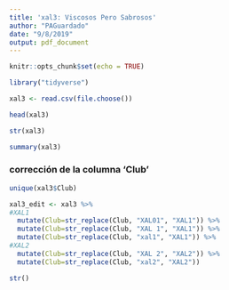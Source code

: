 ```yaml
---
title: 'xal3: Viscosos Pero Sabrosos'
author: "PAGuardado"
date: "9/8/2019"
output: pdf_document
---
```


```r
knitr::opts_chunk$set(echo = TRUE)
```
```r
library("tidyverse")
```
```r
xal3 <- read.csv(file.choose())
```
```r
head(xal3)
```
```r
str(xal3)
```
```r
summary(xal3)
```

### corrección de la columna 'Club'
```r
unique(xal3$Club)
```
```r
xal3_edit <- xal3 %>%
#XAL1
  mutate(Club=str_replace(Club, "XAL01", "XAL1")) %>%
  mutate(Club=str_replace(Club, "XAL 1", "XAL1")) %>%
  mutate(Club=str_replace(Club, "xal1", "XAL1")) %>%
#XAL2
  mutate(Club=str_replace(Club, "XAL 2", "XAL2")) %>%
  mutate(Club=str_replace(Club, "xal2", "XAL2")) 

```


```r
str()
```

